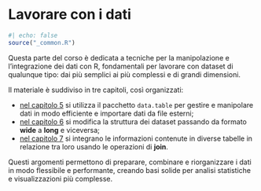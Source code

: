 # Lavorare con i dati {#sec-transform-intro .unnumbered}

```r
#| echo: false
source("_common.R")
```

Questa parte del corso è dedicata a tecniche per la manipolazione e l'integrazione dei dati con R, fondamentali per lavorare con dataset di qualunque tipo: dai più semplici ai più complessi e di grandi dimensioni.

Il materiale è suddiviso in tre capitoli, così organizzati:

- [nel capitolo 5](#sec-datatable) si utilizza il pacchetto `data.table` per gestire e manipolare dati in modo efficiente e importare dati da file esterni;
- [nel capitolo 6](#sec-reshape) si modifica la struttura dei dataset passando da formato **wide** a **long** e viceversa;
- [nel capitolo 7](#sec-join) si integrano le informazioni contenute in diverse tabelle in relazione tra loro usando le operazioni di **join**.

Questi argomenti permettono di preparare, combinare e riorganizzare i dati in modo flessibile e performante, creando basi solide per analisi statistiche e visualizzazioni più complesse.
